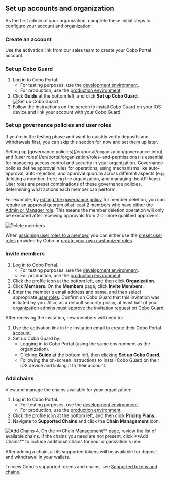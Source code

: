 ## Set up accounts and organization
As the first admin of your organization, complete these initial steps to configure your account and organization:

### Create an account
Use the activation link from our sales team to create your Cobo Portal account.

### Set up Cobo Guard
   1. Log in to Cobo Portal.
      * For testing purposes, use the [development environment](https://portal.dev.cobo.com/login).
      * For production, use the [production environment](https://portal.cobo.com/login).
   2. Click **Guide** at the bottom left, and click **Set up Cobo Guard**.
      <img src="/en/images/get-started/cobo-guard.png" className="screenshot_nav_bar" alt="Set up Cobo Guard"/>
   3. Follow the instructions on the screen to install Cobo Guard on your iOS device and link your account with your Cobo Guard.

### Set up governance policies and user roles
<Note>If you're in the testing phase and want to quickly verify deposits and withdrawals first, you can skip this section for now and set them up later.</Note>

<Accordion title="Set up governance policies and user roles">
Setting up [governance policies](/en/portal/organization/governance-intro) and [user roles](/en/portal/organization/roles-and-permissions) is essential for managing access control and security in your organization. Governance policies define approval rules for operations, using mechanisms like auto-approval, auto-rejection, and approval quorum across different aspects (e.g. deleting a member, freezing the organization, and managing the API keys). User roles are preset combinations of these governance policies, determining what actions each member can perform.

For example, by [editing the governance policy](/en/portal/organization/governance-edit) for member deletion, you can require an approval quorum of at least 2 members who have either the [Admin or Manager role](/en/portal/organization/roles-and-permissions). This means the member deletion operation will only be executed after receiving approvals from 2 or more qualified approvers.

<img src="/en/images/quick-start-guide-custodial-wallets/delete-members.png" className="screenshot_full_screen" alt="Delete members"/>

When [assigning user roles to a member](/en/portal/organization/assign-roles-to-members), you can either use the [preset user roles](/en/portal/organization/roles-and-permissions) provided by Cobo or [create your own customized roles](/en/portal/organization/create-customized-roles).
</Accordion>

### Invite members
   1. Log in to Cobo Portal.
      * For testing purposes, use the [development environment](https://portal.dev.cobo.com/login).
      * For production, use the [production environment](https://portal.cobo.com/login).
   2. Click the profile icon at the bottom left, and then click **Organization**.
   3. Click **Members**. On the **Members** page, click **Invite Members**.
   4. Enter the member's email address and name, and then select appropriate [user roles](/en/portal/quick-start-guide-custodial-wallets#set-up-governance-policies-and-user-roles).
   <Note>Confirm on Cobo Guard that this invitation was initiated by you. Also, as a default security policy, at least half of your [organization admins](/en/portal/quick-start-guide-custodial-wallets#set-up-governance-policies-and-user-roles) must approve the invitation request on Cobo Guard.</Note>

   After receiving the invitation, new members will need to:
   1. Use the activation link in the invitation email to create their Cobo Portal account.
   2. Set up Cobo Guard by:
      * Logging in to Cobo Portal (using the same environment as the organization).
      * Clicking **Guide** at the bottom left, then clicking **Set up Cobo Guard**.
      * Following the on-screen instructions to install Cobo Guard on their iOS device and linking it to their account.

### Add chains

View and manage the chains available for your organization:

   1. Log in to Cobo Portal.
      * For testing purposes, use the [development environment](https://portal.dev.cobo.com/login).
      * For production, use the [production environment](https://portal.cobo.com/login).
   2. Click the profile icon at the bottom left, and then click **Pricing Plans**.
   3. Navigate to **Supported Chains** and click the **Chain Management** icon.
   <img src="/en/images/get-started/add-chain.png" className="screenshot_full_screen" alt="Add Chains"/>
   4. On the **Chain Management** page, review the list of available chains. If the chains you need are not present, click **Add Chains** to include additional chains for your organization's use.

   <Note>After adding a chain, all its supported tokens will be available for deposit and withdrawal in your wallets.</Note>

   <Info>To view Cobo's supported tokens and chains, see [Supported tokens and chains](/en/portal/supported-tokens-and-chains).</Info>


